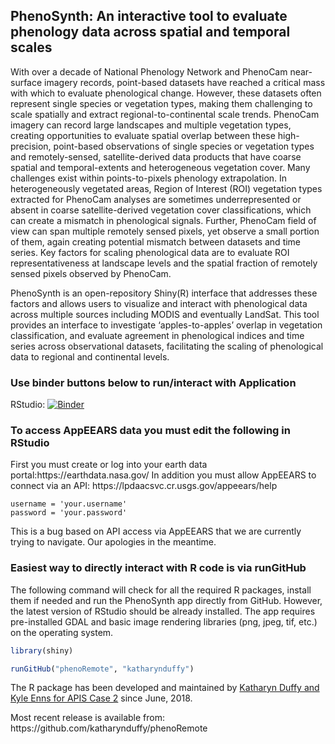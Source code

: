 
## PhenoSynth: An interactive tool to evaluate phenology data across spatial and temporal scales

With over a decade of National Phenology Network and PhenoCam near-surface imagery records, point-based datasets have reached a critical mass with which to evaluate phenological change. However, these datasets often represent single species or vegetation types, making them challenging to scale spatially and extract regional-to-continental scale trends. PhenoCam imagery can record large landscapes and multiple vegetation types, creating opportunities to evaluate spatial overlap between these high-precision, point-based observations of single species or vegetation types and remotely-sensed, satellite-derived data products that have coarse spatial and temporal-extents and heterogeneous vegetation cover. Many challenges exist within points-to-pixels phenology extrapolation. In heterogeneously vegetated areas, Region of Interest (ROI) vegetation types extracted for PhenoCam analyses are sometimes underrepresented or absent in coarse satellite-derived vegetation cover classifications, which can create a mismatch in phenological signals. Further, PhenoCam field of view can span multiple remotely sensed pixels, yet observe a small portion of them, again creating potential mismatch between datasets and time series. Key factors for scaling phenological data are to evaluate ROI representativeness at landscape levels and the spatial fraction of remotely sensed pixels observed by PhenoCam.

PhenoSynth is an open-repository Shiny(R) interface that addresses these factors and allows users to visualize and interact with phenological data across multiple sources including MODIS and eventually LandSat. This tool provides an interface to investigate ‘apples-to-apples’ overlap in vegetation classification, and evaluate agreement in phenological indices and time series across observational datasets, facilitating the scaling of phenological data to regional and continental levels.

### Use binder buttons below to run/interact with Application
RStudio: [![Binder](http://mybinder.org/badge.svg)](http://beta.mybinder.org/v2/gh/ennsk/phenoRemote/master?urlpath=rstudio)

### To access AppEEARS data you must edit the following in RStudio
First you must create or log into your earth data portal:https://earthdata.nasa.gov/
In addition you must allow AppEEARS to connect via an API: https://lpdaacsvc.cr.usgs.gov/appeears/help
```
username = 'your.username'
password = 'your.password'
```
This is a bug based on API access via AppEEARS that we are currently trying to
navigate.  Our apologies in the meantime.

### Easiest way to directly interact with R code is via runGitHub
The following command will check for all the required R packages, install them if needed and run the PhenoSynth app directly from GitHub. However, the latest version of RStudio should be already installed. The app requires pre-installed GDAL and basic image rendering libraries (png, jpeg, tif, etc.) on the operating system.

```r

library(shiny)

runGitHub("phenoRemote", "katharynduffy")

```


The R package has been developed and maintained by [Katharyn Duffy and Kyle Enns for APIS Case 2](https://github.com/katharynduffy) since June, 2018.

Most recent release is available from: https://github.com/katharynduffy/phenoRemote
